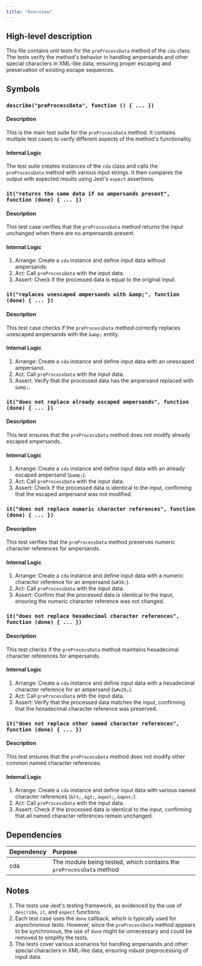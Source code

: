 ```yaml
---
title: "Overview"
---
```


## High-level description
This file contains unit tests for the `preProcessData` method of the `cda` class. The tests verify the method's behavior in handling ampersands and other special characters in XML-like data, ensuring proper escaping and preservation of existing escape sequences.

## Symbols

### `describe("preProcessData", function () { ... })`
#### Description
This is the main test suite for the `preProcessData` method. It contains multiple test cases to verify different aspects of the method's functionality.

#### Internal Logic
The test suite creates instances of the `cda` class and calls the `preProcessData` method with various input strings. It then compares the output with expected results using Jest's `expect` assertions.

### `it("returns the same data if no ampersands present", function (done) { ... })`
#### Description
This test case verifies that the `preProcessData` method returns the input unchanged when there are no ampersands present.

#### Internal Logic
1. Arrange: Create a `cda` instance and define input data without ampersands.
2. Act: Call `preProcessData` with the input data.
3. Assert: Check if the processed data is equal to the original input.

### `it("replaces unescaped ampersands with &amp;", function (done) { ... })`
#### Description
This test case checks if the `preProcessData` method correctly replaces unescaped ampersands with the `&amp;` entity.

#### Internal Logic
1. Arrange: Create a `cda` instance and define input data with an unescaped ampersand.
2. Act: Call `preProcessData` with the input data.
3. Assert: Verify that the processed data has the ampersand replaced with `&amp;`.

### `it("does not replace already escaped ampersands", function (done) { ... })`
#### Description
This test ensures that the `preProcessData` method does not modify already escaped ampersands.

#### Internal Logic
1. Arrange: Create a `cda` instance and define input data with an already escaped ampersand (`&amp;`).
2. Act: Call `preProcessData` with the input data.
3. Assert: Check if the processed data is identical to the input, confirming that the escaped ampersand was not modified.

### `it("does not replace numeric character references", function (done) { ... })`
#### Description
This test verifies that the `preProcessData` method preserves numeric character references for ampersands.

#### Internal Logic
1. Arrange: Create a `cda` instance and define input data with a numeric character reference for an ampersand (`&#38;`).
2. Act: Call `preProcessData` with the input data.
3. Assert: Confirm that the processed data is identical to the input, ensuring the numeric character reference was not changed.

### `it("does not replace hexadecimal character references", function (done) { ... })`
#### Description
This test checks if the `preProcessData` method maintains hexadecimal character references for ampersands.

#### Internal Logic
1. Arrange: Create a `cda` instance and define input data with a hexadecimal character reference for an ampersand (`&#x26;`).
2. Act: Call `preProcessData` with the input data.
3. Assert: Verify that the processed data matches the input, confirming that the hexadecimal character reference was preserved.

### `it("does not replace other named character references", function (done) { ... })`
#### Description
This test ensures that the `preProcessData` method does not modify other common named character references.

#### Internal Logic
1. Arrange: Create a `cda` instance and define input data with various named character references (`&lt;`, `&gt;`, `&quot;`, `&apos;`).
2. Act: Call `preProcessData` with the input data.
3. Assert: Check if the processed data is identical to the input, confirming that all named character references remain unchanged.

## Dependencies
| Dependency | Purpose |
|:-----------|:--------|
| cda | The module being tested, which contains the `preProcessData` method |

## Notes
1. The tests use Jest's testing framework, as evidenced by the use of `describe`, `it`, and `expect` functions.
2. Each test case uses the `done` callback, which is typically used for asynchronous tests. However, since the `preProcessData` method appears to be synchronous, the use of `done` might be unnecessary and could be removed to simplify the tests.
3. The tests cover various scenarios for handling ampersands and other special characters in XML-like data, ensuring robust preprocessing of input data.
